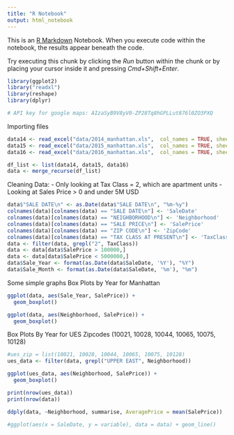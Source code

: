 ```yaml
---
title: "R Notebook"
output: html_notebook
---
```


This is an [R Markdown](http://rmarkdown.rstudio.com) Notebook. When you execute code within the notebook, the results appear beneath the code. 

Try executing this chunk by clicking the *Run* button within the chunk or by placing your cursor inside it and pressing *Cmd+Shift+Enter*. 

```r
library(ggplot2)
library("readxl")
library(reshape)
library(dplyr)

# API key for google maps: AIzaSyB9V8yV0-ZP28Tq8hGPLLut876l0ZO3PXQ
```

Importing files

```r
data14 <- read_excel("data/2014_manhattan.xls",  col_names = TRUE, sheet = "Manhattan", skip = 4)
data15 <- read_excel("data/2015_manhattan.xls",  col_names = TRUE, sheet = "Manhattan", skip = 4)
data16 <- read_excel("data/2016_manhattan.xls",  col_names = TRUE, sheet = "Manhattan", skip = 4)

df_list <- list(data14, data15, data16)
data <- merge_recurse(df_list)
```

Cleaning Data:
- Only looking at Tax Class = 2, which are apartment units
- Looking at Sales Price > 0 and under 5M USD

```r
data$"SALE DATE\n" <- as.Date(data$"SALE DATE\n", "%m-%y")
colnames(data)[colnames(data) == "SALE DATE\n"] <- 'SaleDate'
colnames(data)[colnames(data) == "NEIGHBORHOOD\n"] <- 'Neighborhood'
colnames(data)[colnames(data) == "SALE PRICE\n"] <- 'SalePrice'
colnames(data)[colnames(data) == "ZIP CODE\n"] <- 'ZipCode'
colnames(data)[colnames(data) == "TAX CLASS AT PRESENT\n"] <- 'TaxClass'
data <- filter(data, grepl("2", TaxClass))
data <- data[data$SalePrice > 100000,]
data <- data[data$SalePrice < 5000000,]
data$Sale_Year <- format(as.Date(data$SaleDate, '%Y'), "%Y")
data$Sale_Month <- format(as.Date(data$SaleDate, '%m'), "%m")
```

Some simple graphs
Box Plots by Year for Manhattan

```r
ggplot(data, aes(Sale_Year, SalePrice)) +
  geom_boxplot()

ggplot(data, aes(Neighborhood, SalePrice)) +
  geom_boxplot() 
```

Box Plots By Year for UES Zipcodes (10021, 10028, 10044, 10065, 10075, 10128)
```r

#ues_zip = list(10021, 10028, 10044, 10065, 10075, 10128)
ues_data <- filter(data, grepl("UPPER EAST", Neighborhood))

ggplot(ues_data, aes(Neighborhood, SalePrice)) +
  geom_boxplot()
```

```r
print(nrow(ues_data))
print(nrow(data))

ddply(data, ~Neighborhood, summarise, AveragePrice = mean(SalePrice))

#ggplot(aes(x = SaleDate, y = variable), data = data) + geom_line()
```

